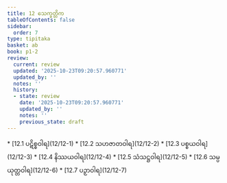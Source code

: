 ```yaml
---
title: 12 သေက္ခတ္တိက
tableOfContents: false
sidebar:
  order: 7
type: tipitaka
basket: ab
book: p1-2
review:
  current: review
  updated: '2025-10-23T09:20:57.960771'
  updated_by: ''
  notes: ''
  history:
  - state: review
    date: '2025-10-23T09:20:57.960771'
    updated_by: ''
    notes: ''
    previous_state: draft
---
```



<ReviewStatus review={frontmatter.review} showDetails={true} />

<HypothesisAnnotation frontmatter={frontmatter} />

<DynamicBreadcrumb />



<TableOfContents book="p1-2" section="12">
* [12.1 ပဋိစ္စဝါရ](12/12-1)
* [12.2 သဟဇာတဝါရ](12/12-2)
* [12.3 ပစ္စယဝါရ](12/12-3)
* [12.4 နိဿယဝါရ](12/12-4)
* [12.5 သံသဋ္ဌဝါရ](12/12-5)
* [12.6 သမ္ပယုတ္တဝါရ](12/12-6)
* [12.7 ပဉှာဝါရ](12/12-7)
</TableOfContents>